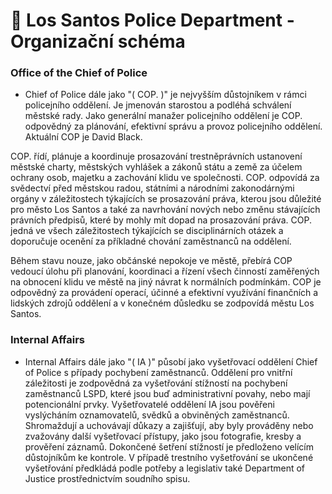
# 📜 Los Santos Police Department - Organizační schéma

### Office of the Chief of Police

- Chief of Police dále jako "( COP. )" je nejvyšším důstojníkem v rámci policejního oddělení. Je jmenován starostou a podléhá schválení městské rady.
Jako generální manažer policejního oddělení je COP. odpovědný za plánování, efektivní správu a provoz policejního oddělení.
Aktuální COP je David Black.

COP. řídí, plánuje a koordinuje prosazování trestněprávních ustanovení městské charty, městských vyhlášek a zákonů státu a země za účelem ochrany osob, majetku a zachování klidu ve společnosti.
COP. odpovídá za svědectví před městskou radou, státními a národními zakonodárnými orgány v záležitostech týkajících se prosazování práva, kterou jsou důležité pro město Los Santos a také za navrhování nových nebo změnu stávajících právních předpisů, které by mohly mít dopad na prosazování práva.
COP. jedná ve všech záležitostech týkajících se disciplinárních otázek a doporučuje ocenění za příkladné chování zaměstnanců na oddělení.

Během stavu nouze, jako občánské nepokoje ve městě, přebírá COP vedoucí úlohu při planování, koordinaci a řízení všech činností zaměřených na obnocení klidu ve městě na jiný návrat k normálních podmínkám.
COP je odpovědný za provádení operací, účinné a efektivní využívání finančních a lidských zdrojů oddělení a v konečném důsledku se zodpovídá městu Los Santos.


### Internal Affairs

- Internal Affairs dále jako "( IA )" působí jako vyšetřovací oddělení Chief of Police s případy pochybení zaměstnanců.
Oddělení pro vnitřní záležitosti je zodpovědná za vyšetřování stížností na pochybení zaměstnanců LSPD, které jsou buď administrativní povahy, nebo mají potencionální prvky.
Vyšetřovatelé oddělení IA jsou pověřeni vyslýcháním oznamovatelů, svědků a obviněných zaměstnanců. Shromaždují a uchovávají důkazy a zajišťují, aby byly prováděny nebo zvažovány další vyšetřovací přístupy, jako jsou fotografie, kresby a prověření záznamů.
Dokončené šetření stížností je předloženo velícím důstojníkům ke kontrole. V případě trestního vyšetřování se ukončené vyšetřování předkládá podle potřeby a legislativ také Department of Justice prostřednictvím soudního spisu.
